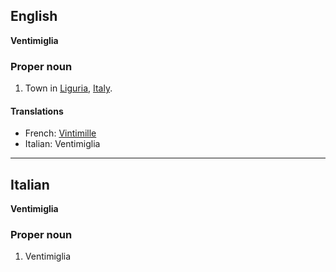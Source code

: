 ==English==
'''Ventimiglia'''

===Proper noun===

#Town in [[Liguria]], [[Italy]].

====Translations====

*French: [[Vintimille]]
*Italian: Ventimiglia

----

==Italian==
'''Ventimiglia'''

===Proper noun===

#Ventimiglia